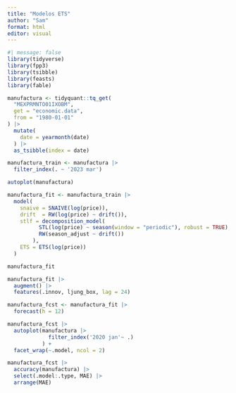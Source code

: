 ```yaml
---
title: "Modelos ETS"
author: "Sam"
format: html
editor: visual
---
```


```r
#| message: false
library(tidyverse)
library(fpp3)
library(tsibble)
library(feasts)
library(fable)
```

```r
manufactura <- tidyquant::tq_get(
  "MEXPRMNTO01IXOBM",
  get = "economic.data",
  from = "1980-01-01"
) |> 
  mutate(
    date = yearmonth(date)
  ) |> 
  as_tsibble(index = date)

manufactura_train <- manufactura |> 
  filter_index(. ~ '2023 mar')

autoplot(manufactura)
```

```r
manufactura_fit <- manufactura_train |>
  model(
    snaive = SNAIVE(log(price)),
    drift  = RW(log(price) ~ drift()),
    stlf = decomposition_model(
          STL(log(price) ~ season(window = "periodic"), robust = TRUE),
          RW(season_adjust ~ drift())
        ),
    ETS = ETS(log(price))
  )

manufactura_fit
```

```r
manufactura_fit |>
  augment() |>
  features(.innov, ljung_box, lag = 24)
```

```r
manufactura_fcst <- manufactura_fit |> 
  forecast(h = 12) 

manufactura_fcst |> 
  autoplot(manufactura |> 
             filter_index('2020 jan'~ .)
           ) +
  facet_wrap(~.model, ncol = 2)
```

```r
manufactura_fcst |> 
  accuracy(manufactura) |> 
  select(.model:.type, MAE) |> 
  arrange(MAE)
```
